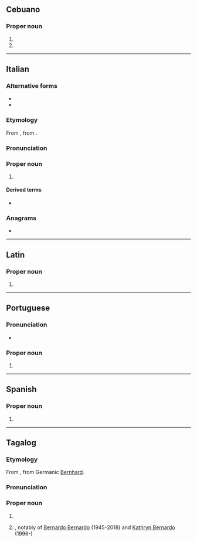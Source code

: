 ==Cebuano==

===Proper noun===
{{head|ceb|proper noun}}

# {{surname|ceb}}
# {{given name|ceb|male|from=Proto-Germanic}}

----

==Italian==

===Alternative forms===
* {{alter|it|Berardo}}
* {{alter|it|Dino||hypocoristic}}

===Etymology===
From {{der|it|la|Bernardus}}, from {{der|it|gem-pro|*Bernuharduz}}.

===Pronunciation===
{{it-pr|Bernàrdo}}

===Proper noun===
{{it-proper noun|m|f=Bernarda}}

# {{given name|it|male|from=Proto-Germanic|eq=Bernard}}

====Derived terms====
* {{l|it|Bernardino}}

===Anagrams===
* {{anagrams|it|a=abdenorr|barrendo}}

----

==Latin==

===Proper noun===
{{la-proper noun-form|Bernardō|g=m}}

# {{inflection of|la|Bernardus||dat//abl}}

----

==Portuguese==

===Pronunciation===
* {{a|Brazil}} {{IPA|pt|/beʁ.ˈnaʁ.du/}}

===Proper noun===
{{pt-proper noun|m}}

# {{given name|pt|male|eq=Bernard}}

----

==Spanish==

===Proper noun===
{{es-proper noun|m}}

# {{given name|es|male|eq=Bernard}}

----

==Tagalog==

===Etymology===
From {{bor|tl|es|-}}, from Germanic [[Bernhard]].

===Pronunciation===
{{hyphenation|tl|Ber|nar|do}}

===Proper noun===
{{head|tl|proper noun}}
#{{given name|tl|male|from=Spanish|eq=Bernard}}
#{{surname|tl|from=Spanish}}, notably of [[w:Bernardo Bernardo|Bernardo Bernardo]] (1945-2018) and [[w:Kathryn Bernardo|Kathryn Bernardo]] (1996-)